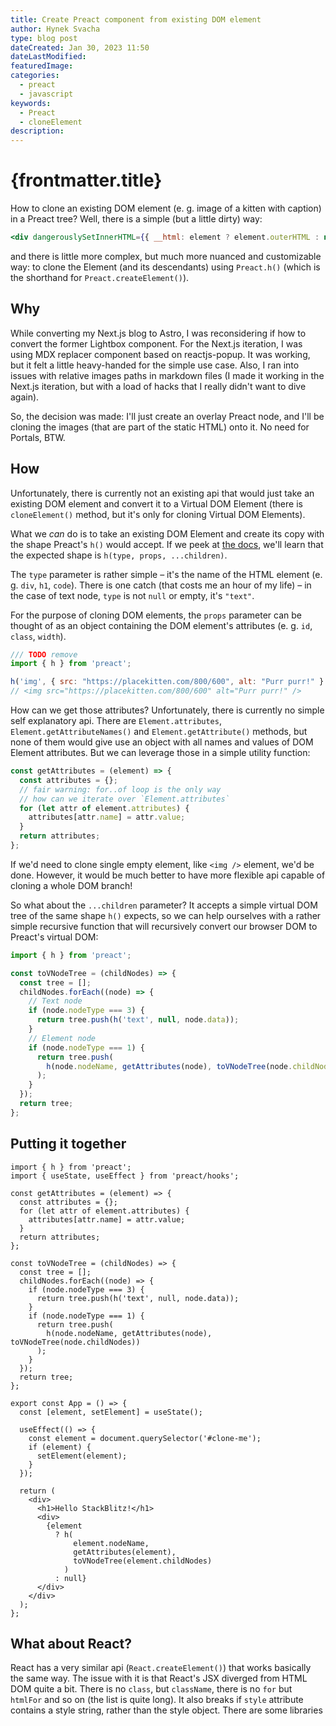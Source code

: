 ```yaml
---
title: Create Preact component from existing DOM element
author: Hynek Svacha
type: blog post
dateCreated: Jan 30, 2023 11:50
dateLastModified:
featuredImage:
categories:
  - preact
  - javascript
keywords:
  - Preact
  - cloneElement
description:
---
```


# {frontmatter.title}

How to clone an existing DOM element (e. g. image of a kitten with caption) in a Preact tree? Well, there is a simple (but a little dirty) way:

```jsx
<div dangerouslySetInnerHTML={{ __html: element ? element.outerHTML : null }}></div>
```

and there is little more complex, but much more nuanced and customizable way: to clone the Element (and its descendants) using `Preact.h()` (which is the shorthand for `Preact.createElement()`).

## Why

While converting my Next.js blog to Astro, I was reconsidering if how to convert the former Lightbox component. For the Next.js iteration, I was using MDX replacer component based on reactjs-popup. It was working, but it felt a little heavy-handed for the simple use case. Also, I ran into issues with relative images paths in markdown files (I made it working in the Next.js iteration, but with a load of hacks that I really didn't want to dive again).

So, the decision was made: I'll just create an overlay Preact node, and I'll be cloning the images (that are part of the static HTML) onto it. No need for Portals, BTW.

## How

Unfortunately, there is currently not an existing api that would just take an existing DOM element and convert it to a Virtual DOM Element (there is `cloneElement()` method, but it's only for cloning Virtual DOM Elements).

What we *can* do is to take an existing DOM Element and create its copy with the shape Preact's `h()` would accept. If we peek at [the docs](https://preactjs.com/guide/v10/api-reference#h--createelement), we'll learn that the expected shape is `h(type, props, ...children)`.

The `type` parameter is rather simple – it's the name of the HTML element (e. g. `div`, `h1`, `code`). There is one catch (that costs me an hour of my life) –
in the case of text node, `type` is not `null` or empty, it's `"text"`.

For the purpose of cloning DOM elements, the `props` parameter can be thought of as an object containing the DOM element's attributes (e. g. `id`, `class`, `width`).

```jsx
/// TODO remove
import { h } from 'preact';

h('img', { src: "https://placekitten.com/800/600", alt: "Purr purr!" }');
// <img src="https://placekitten.com/800/600" alt="Purr purr!" />
```

How can we get those attributes? Unfortunately, there is currently no simple self explanatory api. There are `Element.attributes`, `Element.getAttributeNames()` and `Element.getAttribute()` methods, but none of them would give use an object with all names and values of DOM Element attributes. But we can leverage those in a simple utility function:

```js
const getAttributes = (element) => {
  const attributes = {};
  // fair warning: for..of loop is the only way 
  // how can we iterate over `Element.attributes`
  for (let attr of element.attributes) {
    attributes[attr.name] = attr.value;
  }
  return attributes;
};
```

If we'd need to clone single empty element, like `<img />` element, we'd be done. However, it would be much better to have more flexible api capable of cloning a whole DOM branch!

So what about the `...children` parameter? It accepts a simple virtual DOM tree of the same shape `h()` expects, so we can help ourselves with a rather simple recursive function that will recursively convert our browser DOM to Preact's virtual DOM:


```js
import { h } from 'preact';

const toVNodeTree = (childNodes) => {
  const tree = [];
  childNodes.forEach((node) => {
    // Text node
    if (node.nodeType === 3) {
      return tree.push(h('text', null, node.data));
    }
    // Element node
    if (node.nodeType === 1) {
      return tree.push(
        h(node.nodeName, getAttributes(node), toVNodeTree(node.childNodes))
      );
    }
  });
  return tree;
};
```

## Putting it together

```tsx
import { h } from 'preact';
import { useState, useEffect } from 'preact/hooks';

const getAttributes = (element) => {
  const attributes = {};
  for (let attr of element.attributes) {
    attributes[attr.name] = attr.value;
  }
  return attributes;
};

const toVNodeTree = (childNodes) => {
  const tree = [];
  childNodes.forEach((node) => {
    if (node.nodeType === 3) {
      return tree.push(h('text', null, node.data));
    }
    if (node.nodeType === 1) {
      return tree.push(
        h(node.nodeName, getAttributes(node), toVNodeTree(node.childNodes))
      );
    }
  });
  return tree;
};

export const App = () => {
  const [element, setElement] = useState();

  useEffect(() => {
    const element = document.querySelector('#clone-me');
    if (element) {
      setElement(element);
    }
  });

  return (
    <div>
      <h1>Hello StackBlitz!</h1>
      <div>
        {element
          ? h(
              element.nodeName,
              getAttributes(element),
              toVNodeTree(element.childNodes)
            )
          : null}
      </div>
    </div>
  );
};
```

## What about React?

React has a very similar api (`React.createElement()`) that works basically the same way. The issue with it is that React's JSX diverged from HTML DOM quite a bit. There is no `class`, but `className`, there is no `for` but `htmlFor` and so on (the list is quite long). It also breaks if `style` attribute contains a style string, rather than the style object. There are some libraries 